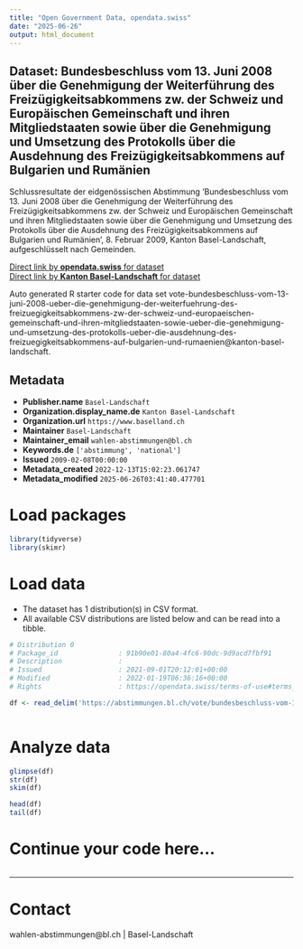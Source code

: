```yaml
---
title: "Open Government Data, opendata.swiss"
date: "2025-06-26"
output: html_document
---
```


## Dataset: Bundesbeschluss vom 13. Juni 2008 über die Genehmigung der Weiterführung des Freizügigkeitsabkommens zw. der Schweiz und Europäischen Gemeinschaft und ihren Mitgliedstaaten sowie über die Genehmigung und Umsetzung des Protokolls über die Ausdehnung des Freizügigkeitsabkommens auf Bulgarien und Rumänien

Schlussresultate der eidgenössischen Abstimmung 'Bundesbeschluss vom 13. Juni 2008 über die Genehmigung der Weiterführung des Freizügigkeitsabkommens zw. der Schweiz und Europäischen Gemeinschaft und ihren Mitgliedstaaten sowie über die Genehmigung und Umsetzung des Protokolls über die Ausdehnung des Freizügigkeitsabkommens auf Bulgarien und Rumänien', 8. Februar 2009, Kanton Basel-Landschaft, aufgeschlüsselt nach Gemeinden.

[Direct link by **opendata.swiss** for dataset](https://opendata.swiss/de/dataset/bundesbeschluss-vom-13-juni-2008-uber-die-genehmigung-der-weiterfuhrung-des-freizugigkeitsabkom)<br>
[Direct link by **Kanton Basel-Landschaft** for dataset](https://abstimmungen.bl.ch/vote/bundesbeschluss-vom-13-juni-2008-ueber-die-genehmigung-der-weiterfuehrung-des-freizuegigkeitsabkommens-zw-der-schweiz-und-europaeischen-gemeinschaft-und-ihren-mitgliedstaaten-sowie-ueber-die-genehmigung-und-umsetzung-des-protokolls-ueber-die-ausdehnung-des-freizuegigkeitsabkommens-auf-bulgarien-und-rumaenien/data)

Auto generated R starter code for data set vote-bundesbeschluss-vom-13-juni-2008-ueber-die-genehmigung-der-weiterfuehrung-des-freizuegigkeitsabkommens-zw-der-schweiz-und-europaeischen-gemeinschaft-und-ihren-mitgliedstaaten-sowie-ueber-die-genehmigung-und-umsetzung-des-protokolls-ueber-die-ausdehnung-des-freizuegigkeitsabkommens-auf-bulgarien-und-rumaenien@kanton-basel-landschaft.

## Metadata

- **Publisher.name** `Basel-Landschaft`
- **Organization.display_name.de** `Kanton Basel-Landschaft`
- **Organization.url** `https://www.baselland.ch`
- **Maintainer** `Basel-Landschaft`
- **Maintainer_email** `wahlen-abstimmungen@bl.ch`
- **Keywords.de** `['abstimmung', 'national']`
- **Issued** `2009-02-08T00:00:00`
- **Metadata_created** `2022-12-13T15:02:23.061747`
- **Metadata_modified** `2025-06-26T03:41:40.477701`


# Load packages

```r

library(tidyverse)
library(skimr)

```

# Load data

-   The dataset has 1 distribution(s) in CSV format.
-   All available CSV distributions are listed below and can be read into a tibble.

```r

# Distribution 0
# Package_id               : 91b90e01-80a4-4fc6-90dc-9d9acd7fbf91
# Description              : 
# Issued                   : 2021-09-01T20:12:01+00:00
# Modified                 : 2022-01-19T06:36:16+00:00
# Rights                   : https://opendata.swiss/terms-of-use#terms_by

df <- read_delim('https://abstimmungen.bl.ch/vote/bundesbeschluss-vom-13-juni-2008-ueber-die-genehmigung-der-weiterfuehrung-des-freizuegigkeitsabkommens-zw-der-schweiz-und-europaeischen-gemeinschaft-und-ihren-mitgliedstaaten-sowie-ueber-die-genehmigung-und-umsetzung-des-protokolls-ueber-die-ausdehnung-des-freizuegigkeitsabkommens-auf-bulgarien-und-rumaenien/data-csv')



```

# Analyze data

```r

glimpse(df)
str(df)
skim(df)

head(df)
tail(df)

```

# Continue your code here...

```r

```

------------------------------------------------------------------------

# Contact

wahlen-abstimmungen@bl.ch | Basel-Landschaft
